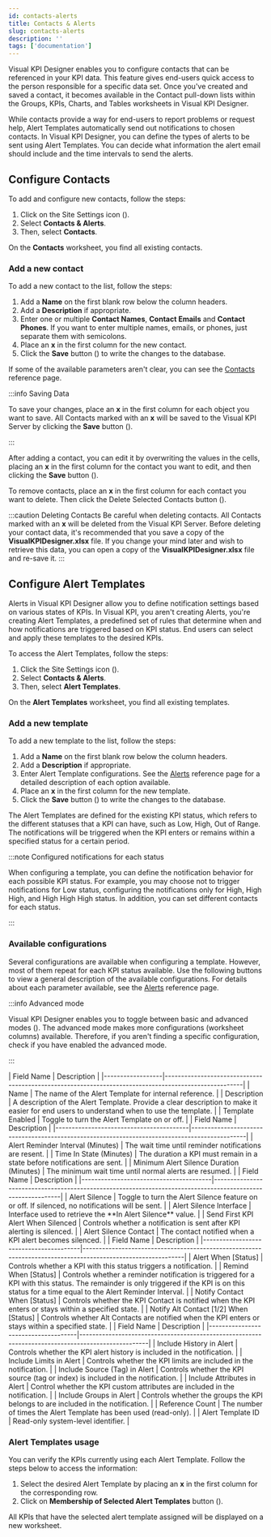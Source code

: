 ```yaml
---
id: contacts-alerts
title: Contacts & Alerts
slug: contacts-alerts
description: ''
tags: ['documentation']
---
```



Visual KPI Designer enables you to configure contacts that can be referenced in your KPI data. This feature gives end-users quick access to the person responsible for a specific data set. Once you've created and saved a contact, it becomes available in the Contact pull-down lists within the Groups, KPIs, Charts, and Tables worksheets in Visual KPI Designer. 

While contacts provide a way for end-users to report problems or request help, Alert Templates automatically send out notifications to chosen contacts. In Visual KPI Designer, you can define the types of alerts to be sent using Alert Templates. You can decide what information the alert email should include and the time intervals to send the alerts.

## Configure Contacts

To add and configure new contacts, follow the steps:

1. Click on the Site Settings icon (<PngFont name='options28' />).
2. Select **Contacts & Alerts**.
3. Then, select **Contacts**.

<StylizedImage
 imgURL="img/site-settings/contacts-worksheet.png"
 alt="Visual Designer Contacts Worksheet"
/>

On the **Contacts** worksheet, you find all existing contacts. 

### Add a new contact

To add a new contact to the list, follow the steps:

1. Add a **Name** on the first blank row below the column headers.
2. Add a **Description** if appropriate.
3. Enter one or multiple **Contact Names**, **Contact Emails** and **Contact Phones**. If you want to enter multiple names, emails, or phones, just separate them with semicolons. 
4. Place an **x** in the first column for the new contact. 
5. Click the **Save** button (<PngFont name='save28' />) to write the changes to the database.

If some of the available parameters aren't clear, you can see the [Contacts](/docs/reference/visual-kpi-designer/site-settings/contacts) reference page.

:::info Saving Data

To save your changes, place an **x** in the first column for each object you want to save. All Contacts marked with an **x** will be saved to the Visual KPI Server by clicking the **Save** button (<PngFont name='save28' />).

:::

After adding a contact, you can edit it by overwriting the values in the cells, placing an **x** in the first column for the contact you want to edit, and then clicking the **Save** button (<PngFont name='save28' />). 

To remove contacts, place an **x** in the first column for each contact you want to delete. Then click the Delete Selected Contacts button (<PngFont name='clear28a' />). 

:::caution Deleting Contacts
 Be careful when deleting contacts. All Contacts marked with an **x** will be deleted from the Visual KPI Server. Before deleting your contact data, it's recommended that you save a copy of the **VisualKPIDesigner.xlsx** file. If you change your mind later and wish to retrieve this data, you can open a copy of the **VisualKPIDesigner.xlsx** file and re-save it.
:::

## Configure Alert Templates

Alerts in Visual KPI Designer allow you to define notification settings based on various states of KPIs. In Visual KPI, you aren't creating Alerts, you're creating Alert Templates, a predefined set of rules that determine when and how notifications are triggered based on KPI status. End users can select and apply these templates to the desired KPIs. 

To access the Alert Templates, follow the steps:

1. Click the Site Settings icon (<PngFont name='options28' />).
2. Select **Contacts & Alerts**.
3. Then, select **Alert Templates**.

<StylizedImage
 imgURL="img/site-settings/alert-template.png"
 alt="Alert Template"
/>

On the **Alert Templates** worksheet, you find all existing templates. 

### Add a new template

To add a new template to the list, follow the steps:

1. Add a **Name** on the first blank row below the column headers.
2. Add a **Description** if appropriate.
3. Enter Alert Template configurations. See the [Alerts](/docs/reference/visual-kpi-designer/site-settings/alerts) reference page for a detailed description of each option available.
4. Place an **x** in the first column for the new template. 
5. Click the **Save** button (<PngFont name='save28' />) to write the changes to the database.

The Alert Templates are defined for the existing KPI status, which refers to the different statuses that a KPI can have, such as Low, High, Out of Range. The notifications will be triggered when the KPI enters or remains within a specified status for a certain period. 

:::note Configured notifications for each status

When configuring a template, you can define the notification behavior for each possible KPI status. For example, you may choose not to trigger notifications for Low status, configuring the notifications only for High, High High, and High High High status. In addition, you can set different contacts for each status.

:::

### Available configurations

Several configurations are available when configuring a template. However, most of them repeat for each KPI status available. Use the following buttons to view a general description of the available configurations. For details about each parameter available, see the [Alerts](/docs/reference/visual-kpi-designer/site-settings/alerts) reference page.

:::info Advanced mode

Visual KPI Designer enables you to toggle between basic and advanced modes (<PngFont name='advancedmodereddot28gray' />). The advanced mode makes more configurations (worksheet columns) available. Therefore, if you aren't finding a specific configuration, check if you have enabled the advanced mode. 

:::


<AccordionGroup>
<Accordion title="Basic settings">
| Field Name       | Description                                                                                          |
|------------------|------------------------------------------------------------------------------------------------------|
| Name             | The name of the Alert Template for internal reference.                                               |
| Description      | A description of the Alert Template. Provide a clear description to make it easier for end users to understand when to use the template. |
| Template Enabled | Toggle to turn the Alert Template on or off.                                                         |
</Accordion>

<Accordion title="Timing settings">        
| Field Name                              | Description                                                                                   |
|-----------------------------------------|-----------------------------------------------------------------------------------------------|
| Alert Reminder Interval (Minutes)       | The wait time until reminder notifications are resent.                                       |
| Time In State (Minutes)                 | The duration a KPI must remain in a state before notifications are sent.                      |
| Minimum Alert Silence Duration (Minutes) | The minimum wait time until normal alerts are resumed.                                        |
</Accordion>

<Accordion title="Alert control settings">
| Field Name                             | Description                                                                                                 |
|----------------------------------------|-------------------------------------------------------------------------------------------------------------|
| Alert Silence                          | Toggle to turn the Alert Silence feature on or off. If silenced, no notifications will be sent.            |
| Alert Silence Interface                | Interface used to retrieve the **In Alert Silence** value.                                                  |
| Send First KPI Alert When Silenced    | Controls whether a notification is sent after KPI alerting is silenced.                                    |
| Alert Silence Contact                 | The contact notified when a KPI alert becomes silenced.                                                      |
</Accordion>

<Accordion title="Notification settings">
| Field Name                             | Description                                                                                                 |
|----------------------------------------|-------------------------------------------------------------------------------------------------------------|
| Alert When [Status]                    | Controls whether a KPI with this status triggers a notification.                                             |
| Remind When [Status]                   | Controls whether a reminder notification is triggered for a KPI with this status. The remainder is only triggered if the KPI is on this status for a time equal to the Alert Reminder Interval. |
| Notify Contact When [Status]           | Controls whether the KPI Contact is notified when the KPI enters or stays within a specified state.         |
| Notify Alt Contact [1/2] When [Status] | Controls whether Alt Contacts are notified when the KPI enters or stays within a specified state.           |
</Accordion>

<Accordion title="Additional settings">
| Field Name                          | Description                                                                                       |
|-------------------------------------|---------------------------------------------------------------------------------------------------|
| Include History in Alert            | Controls whether the KPI alert history is included in the notification.                            |
| Include Limits in Alert             | Controls whether the KPI limits are included in the notification.                                  |
| Include Source (Tag) in Alert       | Controls whether the KPI source (tag or index) is included in the notification.                      |
| Include Attributes in Alert         | Control whether the KPI custom attributes are included in the notification.                         |
| Include Groups in Alert             | Controls whether the groups the KPI belongs to are included in the notification.                     |
| Reference Count                     | The number of times the Alert Template has been used (read-only).                                   |
| Alert Template ID                   | Read-only system-level identifier.                                                                |
</Accordion>



</AccordionGroup>

### Alert Templates usage

You can verify the KPIs currently using each Alert Template. Follow the steps below to access the information:

1. Select the desired Alert Template by placing an **x** in the first column for the corresponding row. 
2. Click on **Membership of Selected Alert Templates** button (<PngFont name='membership28' />).

All KPIs that have the selected alert template assigned will be displayed on a new worksheet. 

<StylizedImage
 imgURL="img/site-settings/alert-tamplates-membership.gif"
 alt="Alert Membership Worksheet"
/>